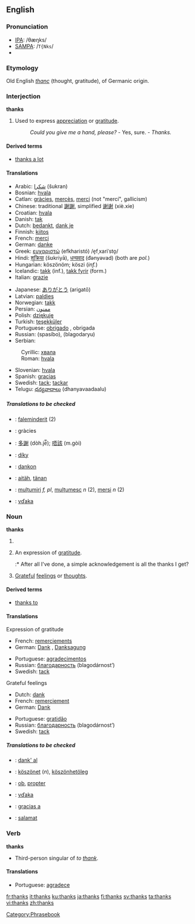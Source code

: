 {{rfc}}
==English==

===Pronunciation===
*[[w:IPA|IPA]]: /θæŋks/
*[[w:SAMPA|SAMPA]]: /<tt>T{Nks</tt>/
*{{audio|en-us-thanks.ogg|Audio (US)}}

===Etymology===
Old English ''[[thanc]]'' (thought, gratitude), of Germanic origin.

===Interjection===
'''thanks'''

#Used to express [[appreciation]] or [[gratitude]]. 
#:''Could you give me a hand, please?'' - Yes, sure. - ''Thanks.''

====Derived terms====
*[[thanks a lot]]

====Translations====
{{top}}
*Arabic: [[شكرا]] (šukran)
*Bosnian: [[hvala#Bosnian|hvala]]
*Catlan: [[gràcies]], [[mercès]], [[merci]] (not "mercí", gallicism)
*Chinese: traditional [[謝謝]], simplified [[谢谢]] (xiè.xie)
*Croatian: [[hvala#Croatian|hvala]]
*Danish: [[tak]]
*Dutch: [[bedankt]], [[dank je]]
*Finnish: [[kiitos]]
*French: [[merci]]
*German: [[danke]]
*Greek: [[ευχαριστώ]] (efkharistó) /e̞fˌxariˈsto̞/
*Hindi: [[शुक्रिया]] (šʊkriyā), [[धन्यवाद]] (đǝnyǝvad) (both are ''pol.'')<!--ref Oxf H-E Dict, but there is no informal term for thank you in Hindi, both are formal, more so than the English Thank you.-->
*Hungarian: köszönöm; köszi (''inf.'')
*Icelandic: [[takk]] (inf.), [[takk fyrir]] (form.)
*Italian: [[grazie]]
{{mid}}
*Japanese: [[ありがとう]] (arigatō)
*Latvian: [[paldies]]
*Norwegian: [[takk]]
*Persian: [[ممنون]]
*Polish: [[dziękuję]]
*Turkish: [[teşekküler]]
*Portuguese: [[obrigado]] {{m}}, obrigada {{f}}
*Russian: {{trad|ru|спасибо}} (spasíbo), {{trad|ru|благодарю}} (blagodaryu)
*Serbian:
:Cyrillic: [[хвала#Serbian|хвала]]
:Roman: [[hvala#Serbian|hvala]]
*Slovenian: [[hvala]] 
*Spanish: [[gracias]]
*Swedish: [[tack]]; [[tackar]]
*Telugu: [[ధన్యవాదాలు]] (dhanyavaadaalu)
{{bottom}}

=====Translations to be checked=====
{{checktrans}}

*{{ttbc|Albanian}}: [[faleminderit]] (2)

*{{ttbc|Catalan}}: gràcies
*{{ttbc|Chinese (Cantonese)}}: [[多謝]] (dòh.je̿); [[唔該]] (m.gòi)
*{{ttbc|Czech}}: [[díky]]
*{{ttbc|Esperanto}}: [[dankon]]
*{{ttbc|Estonian}}: [[aitäh]], [[tänan]]
*{{ttbc|Romanian}}: [[mulțumiri]] ''f, pl'', [[mulțumesc]] ''n'' (2), [[mersi]] ''n'' (2)
*{{ttbc|Slovak}}: [[vďaka]]


[[Category:Phrasebook]]

===Noun===
'''thanks''' 

# {{obsolete}} {{plural of|[[thank]]}} 
# {{plurale tantum}} An expression of [[gratitude]].
#:* After all I've done, a simple acknowledgement is all the thanks I get?
# [[grateful|Grateful]] [[feelings]] or [[thought]]s.

====Derived terms====
*[[thanks to]]

====Translations====
;Expression of gratitude
{{top}}
*French: [[remerciement]]s {{m}} {{p}}
*German: [[Dank]] {{m}}, [[Danksagung]] {{f}}
{{mid}}
*Portuguese: [[agradecimento]]s {{m}} {{p}}
*Russian: [[благодарность]] (blagodárnost’) {{f}}
*Swedish: [[tack]] {{n}}
{{bottom}}

;Grateful feelings
{{top}}
*Dutch: [[dank]]
*French: [[remerciement]] {{m}}
*German: [[Dank]] {{m}}
{{mid}}
*Portuguese: [[gratidão]] {{f}}
*Russian: [[благодарность]] (blagodárnost’) {{f}}
*Swedish: [[tack]] {{n}}
{{bottom}}

=====Translations to be checked=====
{{checktrans}}

*{{ttbc|Esperanto}}: [[dank' al]]
*{{ttbc|Hungarian}}: [[köszönet]] (''n''), [[köszönhetöleg]]
*{{ttbc|Latin}}: [[ob]], [[propter]]
*{{ttbc|Slovak}}: [[vďaka]]
*{{ttbc|Spanish}}: [[gracias a]]
*{{ttbc|Filipino}}: [[salamat]]

===Verb===
'''thanks'''
*Third-person singular of ''to [[thank]]''.

====Translations====
{{top}}
*Portuguese: [[agradecer|agradece]]
{{bottom}}

[[fr:thanks]]
[[it:thanks]]
[[ku:thanks]]
[[ja:thanks]]
[[fi:thanks]]
[[sv:thanks]]
[[ta:thanks]]
[[vi:thanks]]
[[zh:thanks]]